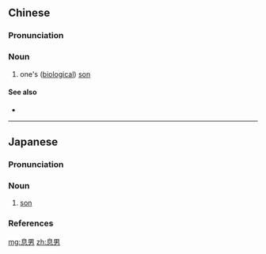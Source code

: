 ==Chinese==
{{zh-forms}}

===Pronunciation===
{{zh-pron
|m=息nán
|c=sik1 naam4
|cat=n
}}

===Noun===
{{zh-noun}}

# {{lb|zh|literary}} one's ([[biological]]) [[son]]

====See also====
* {{zh-l|息女}}

----

==Japanese==
{{ja-kanjitab|そく|なん|yomi=o}}

===Pronunciation===
{{ja-pron|yomi=goon|そくなん|acc=2|acc_ref=DJR}}

===Noun===
{{ja-noun|そくなん}}

# {{lb|ja|honorific|sort=そくなん}} [[son]]

===References===
<references/>

[[mg:息男]]
[[zh:息男]]